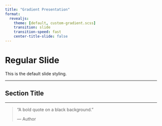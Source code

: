 ```yaml
---
title: "Gradient Presentation"
format:
  revealjs:
    theme: [default, custom-gradient.scss]
    transition: slide
    transition-speed: fast
    center-title-slide: false
---
```


# Regular Slide
This is the default slide styling.

---

<section class="zwischentitel">
  <h1>Section Title</h1>
</section>

---

<section class="zitat-slide">
  <blockquote>
    <p>"A bold quote on a black background."</p>
    <footer>— Author</footer>
  </blockquote>
</section>
